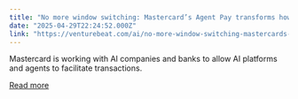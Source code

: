 ```yaml
---
title: "No more window switching: Mastercard’s Agent Pay transforms how enterprises use AI search"
date: "2025-04-29T22:24:52.000Z"
link: "https://venturebeat.com/ai/no-more-window-switching-mastercards-agent-pay-transforms-how-enterprises-use-ai-search/"
---
```


Mastercard is working with AI companies and banks to allow AI platforms and agents to facilitate transactions.

[Read more](https://venturebeat.com/ai/no-more-window-switching-mastercards-agent-pay-transforms-how-enterprises-use-ai-search/)
